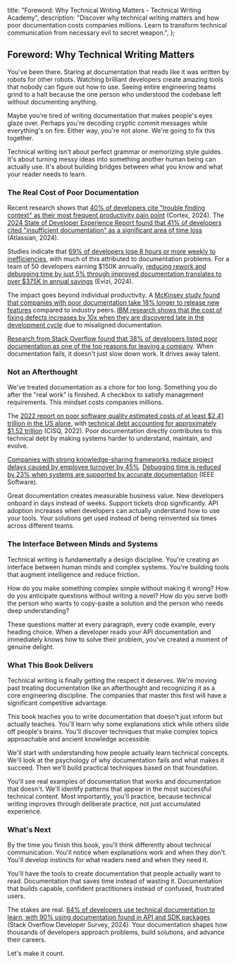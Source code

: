   title: "Foreword: Why Technical Writing Matters - Technical Writing Academy",
  description:
    "Discover why technical writing matters and how poor documentation costs companies millions. Learn to transform technical communication from necessary evil to secret weapon.",
};

## Foreword: Why Technical Writing Matters

You've been there. Staring at documentation that reads like it was written by robots for other robots. Watching brilliant developers create amazing tools that nobody can figure out how to use. Seeing entire engineering teams grind to a halt because the one person who understood the codebase left without documenting anything.

Maybe you're tired of writing documentation that makes people's eyes glaze over. Perhaps you're decoding cryptic commit messages while everything's on fire. Either way, you're not alone. We're going to fix this together.

Technical writing isn't about perfect grammar or memorizing style guides. It's about turning messy ideas into something another human being can actually use. It's about building bridges between what you know and what your reader needs to learn.

### The Real Cost of Poor Documentation

Recent research shows that [40% of developers cite "trouble finding context" as their most frequent productivity pain point](https://www.cortex.io/report/the-2024-state-of-developer-productivity) (Cortex, 2024). The [2024 State of Developer Experience Report found that 41% of developers cited "insufficient documentation" as a significant area of time loss](https://www.platformos.com/blog/post/the-state-of-developer-experience-in-2024-the-role-of-documentation) (Atlassian, 2024).

Studies indicate that [69% of developers lose 8 hours or more weekly to inefficiencies](https://oobeya.io/blog/state-of-developer-experience-in-2024-key-findings-and-highlights), with much of this attributed to documentation problems. For a team of 50 developers earning $150K annually, [reducing rework and debugging time by just 5% through improved documentation translates to over $375K in annual savings](https://evizi.com/insights/operational-efficiency/the-hidden-cost-of-poor-documentation-in-software-development) (Evizi, 2024).

The impact goes beyond individual productivity. A [McKinsey study found that companies with poor documentation take 18% longer to release new features](https://evizi.com/insights/operational-efficiency/the-hidden-cost-of-poor-documentation-in-software-development) compared to industry peers. [IBM research shows that the cost of fixing defects increases by 10x when they are discovered late in the development cycle](https://evizi.com/insights/operational-efficiency/the-hidden-cost-of-poor-documentation-in-software-development) due to misaligned documentation.

[Research from Stack Overflow found that 38% of developers listed poor documentation as one of the top reasons for leaving a company](https://evizi.com/insights/operational-efficiency/the-hidden-cost-of-poor-documentation-in-software-development). When documentation fails, it doesn't just slow down work. It drives away talent.

### Not an Afterthought

We've treated documentation as a chore for too long. Something you do after the "real work" is finished. A checkbox to satisfy management requirements. This mindset costs companies millions.

The [2022 report on poor software quality estimated costs of at least $2.41 trillion in the US alone](https://www.it-cisq.org/the-cost-of-poor-quality-software-in-the-us-a-2022-report/), with [technical debt accounting for approximately $1.52 trillion](https://www.it-cisq.org/the-cost-of-poor-quality-software-in-the-us-a-2022-report/) (CISQ, 2022). Poor documentation directly contributes to this technical debt by making systems harder to understand, maintain, and evolve.

[Companies with strong knowledge-sharing frameworks reduce project delays caused by employee turnover by 45%](https://evizi.com/insights/operational-efficiency/the-hidden-cost-of-poor-documentation-in-software-development). [Debugging time is reduced by 23% when systems are supported by accurate documentation](https://evizi.com/insights/operational-efficiency/the-hidden-cost-of-poor-documentation-in-software-development) (IEEE Software).

Great documentation creates measurable business value. New developers onboard in days instead of weeks. Support tickets drop significantly. API adoption increases when developers can actually understand how to use your tools. Your solutions get used instead of being reinvented six times across different teams.

### The Interface Between Minds and Systems

Technical writing is fundamentally a design discipline. You're creating an interface between human minds and complex systems. You're building tools that augment intelligence and reduce friction.

How do you make something complex simple without making it wrong? How do you anticipate questions without writing a novel? How do you serve both the person who wants to copy-paste a solution and the person who needs deep understanding?

These questions matter at every paragraph, every code example, every heading choice. When a developer reads your API documentation and immediately knows how to solve their problem, you've created a moment of genuine delight.

### What This Book Delivers

Technical writing is finally getting the respect it deserves. We're moving past treating documentation like an afterthought and recognizing it as a core engineering discipline. The companies that master this first will have a significant competitive advantage.

This book teaches you to write documentation that doesn't just inform but actually teaches. You'll learn why some explanations stick while others slide off people's brains. You'll discover techniques that make complex topics approachable and ancient knowledge accessible.

We'll start with understanding how people actually learn technical concepts. We'll look at the psychology of why documentation fails and what makes it succeed. Then we'll build practical techniques based on that foundation.

You'll see real examples of documentation that works and documentation that doesn't. We'll identify patterns that appear in the most successful technical content. Most importantly, you'll practice, because technical writing improves through deliberate practice, not just accumulated experience.

### What's Next

By the time you finish this book, you'll think differently about technical communication. You'll notice when explanations work and when they don't. You'll develop instincts for what readers need and when they need it.

You'll have the tools to create documentation that people actually want to read. Documentation that saves time instead of wasting it. Documentation that builds capable, confident practitioners instead of confused, frustrated users.

The stakes are real. [84% of developers use technical documentation to learn, with 90% using documentation found in API and SDK packages](https://stackoverflow.blog/2025/01/01/developers-want-more-more-more-the-2024-results-from-stack-overflow-s-annual-developer-survey/) (Stack Overflow Developer Survey, 2024). Your documentation shapes how thousands of developers approach problems, build solutions, and advance their careers.

Let's make it count.
